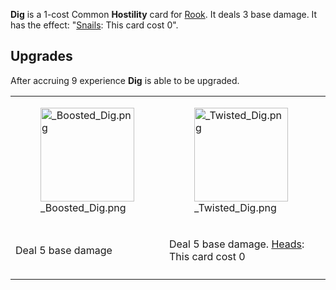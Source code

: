 {{Card
|character = Rook
|rarity = Common
|cardtype = Hostility
|decktype = Negotiation
|keywords = [[Snails]]
|upgradeable = Yes
|expreq = 9
|upgrade1 = Boosted Dig
|upgrade2 = Twisted Dig
}}

{{Quote|The sweetest prey are always buried deep.}}

'''Dig''' is a 1-cost Common '''Hostility''' card for [[Rook]]. It deals 3 base damage. It has the effect: "[[Snails]]: This card cost 0".

==Upgrades==
After accruing 9 experience '''Dig''' is able to be upgraded. 

{| class="wikitable" style="text-align:center"
|-
|[[File: Boosted Dig.png|150px]]
|[[File: Twisted Dig.png|150px]]
|-
!Deal 5 base damage
!Deal 5 base damage. [[Heads]]: This card cost 0
|-
|}